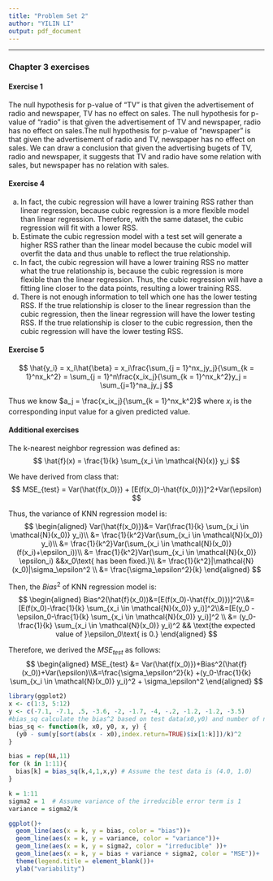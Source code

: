 ```yaml
---
title: "Problem Set 2"
author: "YILIN LI"
output: pdf_document
---
```


* * *

### Chapter 3 exercises

#### Exercise 1

The null hypothesis for p-value of "TV" is that given the advertisement of radio and newspaper, TV has no effect on sales. The null hypothesis for p-value of "radio" is that given the advertisement of TV and newspaper, radio has no effect on sales.The null hypothesis for p-value of "newspaper" is that given the advertisement of radio and TV, newspaper has no effect on sales. We can draw a conclusion that given the advertising bugets of TV, radio and newspaper, it suggests that TV and radio have some relation with sales, but newspaper has no relation with sales. 

#### Exercise 4

a. In fact, the cubic regression will have a lower training RSS rather than linear regression, because cubic regression is a more flexible model than linear regression. Therefore, with the same dataset, the cubic regression will fit with a lower RSS. 
b. Estimate the cubic regression model with a test set will generate a higher RSS rather than the linear model because the cubic model will overfit the data and thus unable to reflect the true relationship. 
c. In fact, the cubic regression will have a lower training RSS no matter what the true relationship is, because the cubic regression is more flexible than the linear regression. Thus, the cubic regression will have a fitting line closer to the data points, resulting a lower training RSS. 
d. There is not enough information to tell which one has the lower testing RSS. If the true relationship is closer to the linear regression than the cubic regression, then the linear regression will have the lower testing RSS. If the true relationship is closer to the cubic regression, then the cubic regression will have the lower testing RSS. 

#### Exercise 5 

$$
\hat{y_i} = x_i\hat{\beta} = x_i\frac{\sum_{j = 1}^nx_jy_j}{\sum_{k = 1}^nx_k^2} = \sum_{j = 1}^n\frac{x_ix_j}{\sum_{k = 1}^nx_k^2}y_j = \sum_{j=1}^na_jy_j
$$

Thus we know $a_j = \frac{x_ix_j}{\sum_{k = 1}^nx_k^2}$ where $x_i$ is the corresponding input value for a given predicted value. 


#### Additional exercises

The k-nearest neighbor regression was defined as:
$$
\hat{f}(x) = \frac{1}{k} \sum_{x_i \in \mathcal{N}(x)} y_i
$$

We have derived from class that: 
$$
MSE_{test} = Var(\hat{f(x_0)}) + [E(f(x_0)-\hat{f(x_0)})]^2+Var(\epsilon)
$$

Thus, the variance of KNN regression model is:
$$
\begin{aligned}
Var(\hat{f(x_0)})&= Var(\frac{1}{k} \sum_{x_i \in \mathcal{N}(x_0)} y_i)\\ &= \frac{1}{k^2}Var(\sum_{x_i \in \mathcal{N}(x_0)} y_i)\\ &= \frac{1}{k^2}Var(\sum_{x_i \in \mathcal{N}(x_0)} (f(x_i)+\epsilon_i))\\ &= \frac{1}{k^2}Var(\sum_{x_i \in \mathcal{N}(x_0)} \epsilon_i) &&x_0\text{ has been fixed.}\\ &= \frac{1}{k^2}|\mathcal{N}(x_0)|\sigma_\epsilon^2 \\ &= \frac{\sigma_\epsilon^2}{k} 
\end{aligned}
$$

Then, the $Bias^2$ of KNN regression model is:
$$
\begin{aligned}
Bias^2(\hat{f}(x_0))&=[E(f(x_0)-\hat{f(x_0)})]^2\\&=[E(f(x_0)-\frac{1}{k} \sum_{x_i \in \mathcal{N}(x_0)} y_i)]^2\\&=[E(y_0 -\epsilon_0-\frac{1}{k} \sum_{x_i \in \mathcal{N}(x_0)} y_i)]^2 \\ &= (y_0-\frac{1}{k} \sum_{x_i \in \mathcal{N}(x_0)} y_i)^2 && \text{the expected value of }\epsilon_0\text{ is 0.}
\end{aligned}
$$

Therefore, we derived the $MSE_{test}$ as follows:
$$
\begin{aligned}
MSE_{test} &= Var(\hat{f(x_0)})+Bias^2(\hat{f}(x_0))+Var(\epsilon)\\&=\frac{\sigma_\epsilon^2}{k} +(y_0-\frac{1}{k} \sum_{x_i \in \mathcal{N}(x_0)} y_i)^2 + \sigma_\epsilon^2
\end{aligned}
$$

```r
library(ggplot2)
x <- c(1:3, 5:12)
y <- c(-7.1, -7.1, .5, -3.6, -2, -1.7, -4, -.2, -1.2, -1.2, -3.5)
#bias_sq calculate the bias^2 based on test data(x0,y0) and number of nearest neighbors k
bias_sq <- function(k, x0, y0, x, y) { 
  (y0 - sum(y[sort(abs(x - x0),index.return=TRUE)$ix[1:k]])/k)^2
}

bias = rep(NA,11)
for (k in 1:11){
  bias[k] = bias_sq(k,4,1,x,y) # Assume the test data is (4.0, 1.0)
}

k = 1:11
sigma2 = 1  # Assume variance of the irreducible error term is 1
variance = sigma2/k

ggplot()+
  geom_line(aes(x = k, y = bias, color = "bias"))+
  geom_line(aes(x = k, y = variance, color = "variance"))+
  geom_line(aes(x = k, y = sigma2, color = "irreducible" ))+
  geom_line(aes(x = k, y = bias + variance + sigma2, color = "MSE"))+
  theme(legend.title = element_blank())+
  ylab("variability")

```